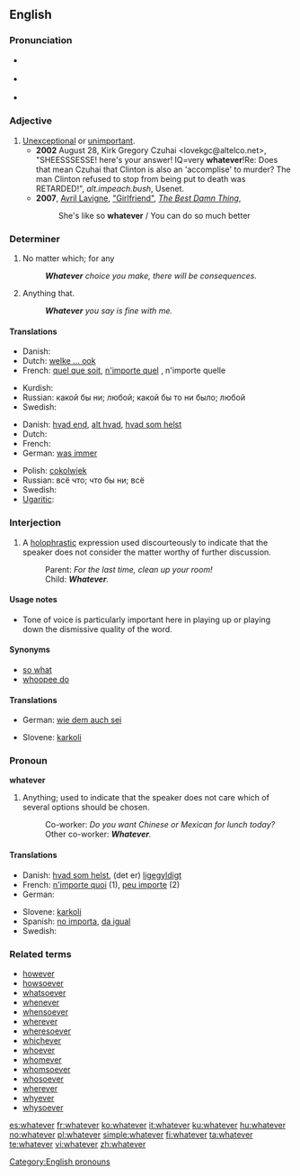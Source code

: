 ==English==

{{rank|George|influence|March|668|whatever|reach|secret|showed}}

===Pronunciation===
*{{a|RP}} {{IPA|/ʍɒtˈɛvə/}}
*{{a|GenAm}} {{IPA|/ʍɑtˈɛvɚ/}}
*{{audio|en-us-whatever.ogg|Audio (US)}}
*:{{rhymes|ɛvə(r)}}

===Adjective===
{{en-adj}}

# [[unexceptional|Unexceptional]] or [[unimportant]].
#*'''2002''' August 28, Kirk Gregory Czuhai <lovekgc@altelco.net>, "SHEESSSESSE! here's your answer! IQ=very '''whatever'''!Re: Does that mean Czuhai that Clinton is also an 'accomplise' to murder? The man Clinton refused to stop from being put to death was RETARDED!", ''alt.impeach.bush'', Usenet.
#*'''2007''', [[w:Avril Lavigne|Avril Lavigne]], [[w:Girlfriend (Avril Lavigne song)|"Girlfriend"]], [[w:The Best Damn Thing|''The Best Damn Thing'']],
#*:She's like so '''whatever'''&nbsp;/ You can do so much better

===Determiner===
{{en-det}}

# No matter which; for any
#: '''''Whatever''' choice you make, there will be consequences.''
# {{context|relative}} Anything that.
#: '''''Whatever''' you say is fine with me.''

====Translations====
{{trans-top|no matter which; for any}}
* Danish: {{t+|da|uanset}}
* Dutch: [[welke ... ook]]
* French: [[quel que soit]], [[n'importe quel]] {{m}}, n'importe quelle {{f}}
{{trans-mid}}
* Kurdish: {{KUchar|[[هه‌رچی]]}}
* Russian: какой бы ни; любой; какой бы то ни было; любой
* Swedish: {{t-|sv|vad som helst}}
{{trans-bottom}}

{{trans-top|anything}}
* Danish: [[hvad end]], [[alt hvad]], [[hvad som helst]]
* Dutch: {{t-|nl|maakt niet uit}}
* French: {{t+|fr|quoi que}}
* German: [[was immer]]
{{trans-mid}}
* Polish: [[cokolwiek]]
* Russian: всё что; что бы ни; всё
* Swedish: {{t-|sv|vad som helst}}
* [[Ugaritic]]: {{tø|uga|𐎎𐎐𐎎|tr=mnm|sc=Ugar|xs=Ugaritic}}
{{trans-bottom}}

===Interjection===
{{en-intj}}

# A [[holophrastic]] expression used discourteously to indicate that the speaker does not consider the matter worthy of further discussion.
#:Parent: ''For the last time, clean up your room!''
#:Child: '''''Whatever'''.''

====Usage notes====
*Tone of voice is particularly important here in playing up or playing down the dismissive quality of the word.

====Synonyms====
*[[so what]]
*[[whoopee do]]

====Translations====
{{trans-top|indicating the matter is not worthy of further discussion}}
* German: [[wie dem auch sei]]
{{trans-mid}}
* Slovene: [[karkoli]]
{{trans-bottom}}

===Pronoun===
'''whatever'''[[Category:English pronouns]]

# Anything; used to indicate that the speaker does not care which of several options should be chosen.
#:Co-worker: ''Do you want Chinese or Mexican for lunch today?''
#:Other co-worker: '''''Whatever'''.''

====Translations====
{{trans-top|anything}}
* Danish: [[hvad som helst]], (det er) [[ligegyldigt]]
* French: [[n'importe quoi]] (1), [[peu importe]] (2)
* German: {{t+|de|egal}}
{{trans-mid}}
* Slovene: [[karkoli]]
* Spanish: [[no importa]], [[da igual]]
* Swedish: {{t-|sv|vad som helst}}
{{trans-bottom}}

===Related terms===
*[[however]]
*[[howsoever]]
*[[whatsoever]]
*[[whenever]]
*[[whensoever]]
*[[wherever]]
*[[wheresoever]]
*[[whichever]]
*[[whoever]]
*[[whomever]]
*[[whomsoever]]
*[[whosoever]]
*[[wherever]]
*[[whyever]]
*[[whysoever]]

[[es:whatever]]
[[fr:whatever]]
[[ko:whatever]]
[[it:whatever]]
[[ku:whatever]]
[[hu:whatever]]
[[no:whatever]]
[[pl:whatever]]
[[simple:whatever]]
[[fi:whatever]]
[[ta:whatever]]
[[te:whatever]]
[[vi:whatever]]
[[zh:whatever]]